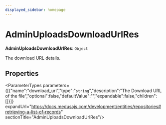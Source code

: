 ```yaml
---
displayed_sidebar: homepage
---
```



# AdminUploadsDownloadUrlRes

 **AdminUploadsDownloadUrlRes**: `Object`

The download URL details.

## Properties

<ParameterTypes parameters={[{"name":"download_url","type":"`string`","description":"The Download URL of the file","optional":false,"defaultValue":"","expandable":false,"children":[]}]} expandUrl="https://docs.medusajs.com/development/entities/repositories#retrieving-a-list-of-records" sectionTitle="AdminUploadsDownloadUrlRes"/>
